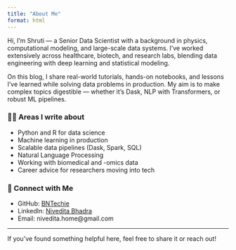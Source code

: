 ```yaml
---
title: "About Me"
format: html
---
```


Hi, I’m Shruti — a Senior Data Scientist with a background in physics, computational modeling, and large-scale data systems. I’ve worked extensively across healthcare, biotech, and research labs, blending data engineering with deep learning and statistical modeling.

On this blog, I share real-world tutorials, hands-on notebooks, and lessons I’ve learned while solving data problems in production. My aim is to make complex topics digestible — whether it's Dask, NLP with Transformers, or robust ML pipelines.

### 👩‍💻 Areas I write about
- Python and R for data science
- Machine learning in production
- Scalable data pipelines (Dask, Spark, SQL)
- Natural Language Processing
- Working with biomedical and -omics data
- Career advice for researchers moving into tech

### 💬 Connect with Me
- GitHub: [BNTechie](https://github.com/BNTechie)
- LinkedIn: [Nivedita Bhadra](https://www.linkedin.com/in/nivedita-bhadra-ph-d-b5149130/)
- Email: nivedita.home@gmail.com

---

If you’ve found something helpful here, feel free to share it or reach out!

